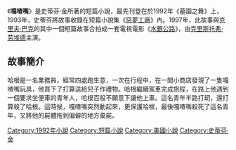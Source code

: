 {{Infobox Book 
|書名      =
嘎喳嘴|圖像      =
|圖像說明  =
|作者      = [[史蒂芬·金|史蒂芬·金]]
|原名      = Chattery Teeth
|中文書名  = 嘎喳嘴
|出版地    = {{USA}}
|語言      = [[英語|英語]]
|題材      = [[短篇小說|短篇小說]]<br>[[科幻小說|科幻小說]]
|類型      =
|出版者    = 
|出版日期  = 1992年
}}

《'''嘎喳嘴'''》是史蒂芬·金所著的短篇小說，最先刊登在於1992年《墓園之舞》上，1993年，史蒂芬將故事收錄在短篇小說集《[[惡夢工廠|惡夢工廠]]》內。1997年，此故事與[[克里夫·巴克|克里夫·巴克]]的其中一個短篇故事合拍成一套電視電影《[[水銀公路|水銀公路]]》，由[[克里斯托弗·劳埃德|克里斯托弗·劳埃德]]主演。

==故事簡介==
哈根是一名業務員，經常四處跑生意，一次在行程中，在一間小商店發現了一隻嘎喳嘴玩具，他買下了打算送給兒子作禮物。哈根繼續駕車完成旅程，在路上他遇到一個要求坐便車的青年人，哈根百般不願意下讓他上車。這名青年半路打刧，還打算殺了哈根。這時候，嘎喳嘴突然動起來，更保護哈根，最後嘎喳嘴殺死了這名青年，又將他的屍體拖到偏僻的地方棄屍。
{{惡夢工廠}}
{{史蒂芬·金}}

[[Category:1992年小說|Category:1992年小說]]
[[Category:短篇小說|Category:短篇小說]]
[[Category:美國小說|Category:美國小說]]
[[Category:史蒂芬·金|Category:史蒂芬·金]]
